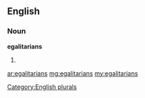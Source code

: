 ==English==

===Noun===
'''egalitarians'''

# {{plural of|[[egalitarian]]}}

[[Category:English plurals]]

[[ar:egalitarians]]
[[mg:egalitarians]]
[[my:egalitarians]]
